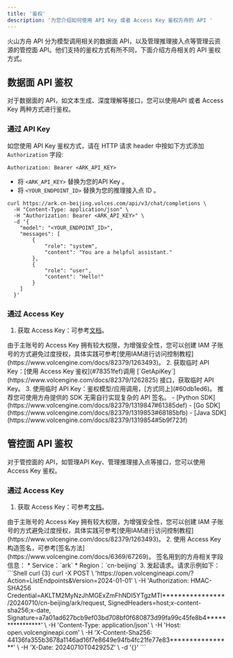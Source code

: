 ```yaml
---
title: '鉴权'
description: '为您介绍如何使用 API Key 或者 Access Key 鉴权方舟的 API '
---
```

火山方舟 API 分为模型调用相关的<Tooltip tip="在云计算系统中实现数据的传输、处理与交互的编程接口，它让应用程序能够对数据进行读写、迁移、转换等操作，以保障业务流程里数据的正常流转与使用。">数据面 API</Tooltip>，以及管理推理接入点等管理云资源的<Tooltip tip="管控面 API 主要用于管理云资源，如虚拟机、存储、网络等。云服务提供商通常会提供一系列的管控面 API，让用户可以通过编程的方式自动化地创建、修改、删除和监控云资源。">管控面 API</Tooltip>。他们支持的鉴权方式有所不同，下面介绍方舟相关的 API 鉴权方式。
<span id="0fed4817"></span>
## 数据面 API 鉴权
对于数据面的 API，如文本生成、深度理解等接口，您可以使用API 或者 Access Key 两种方式进行鉴权。
<span id="60db1ed6"></span>
### 通过 API Key
<span id="6011c5a5"></span>
如您使用 API Key 鉴权方式，请在 HTTP 请求 header 中按如下方式添加 `Authorization` 字段:
```Shell
Authorization: Bearer <ARK_API_KEY>
```
<span id="e8bd2618"></span>
<Accordion title="调用示例">
- 将 `<ARK_API_KEY>` 替换为您的API Key 。
- 将 `<YOUR_ENDPOINT_ID>` 替换为您的推理接入点 ID 。
```Shell curl {3}
curl https://ark.cn-beijing.volces.com/api/v3/chat/completions \
  -H "Content-Type: application/json" \
  -H "Authorization: Bearer <ARK_API_KEY>" \
  -d '{
    "model": "<YOUR_ENDPOINT_ID>",
    "messages": [
        {
            "role": "system",
            "content": "You are a helpful assistant."
        },
        {
            "role": "user",
            "content": "Hello!"
        }
    ]
  }'
```
</Accordion>


<span id="21bff83b"></span>
### 通过 Access Key
<span id="3ad1c414"></span>

1. 获取 Access Key：可参考[文档](https://www.volcengine.com/docs/6257/64983)。
<Tip>
由于主账号的 Access Key 拥有较大权限，为增强安全性，您可以创建 IAM 子账号的方式避免过度授权，具体实践可参考[使用IAM进行访问控制教程](https://www.volcengine.com/docs/82379/1263493)。
</Tip>
2. 获取临时 API Key：[使用 Access Key 鉴权](#78351fef)调用 [`GetApiKey`](https://www.volcengine.com/docs/82379/1262825) 接口，获取临时 API Key。
3. 使用临时 API Key：鉴权模型/应用调用，[方式同上](#60db1ed6)。

<Tip>
推荐您可使用方舟提供的 SDK 无需自行实现复杂的 API 签名。
- [Python SDK](https://www.volcengine.com/docs/82379/1319847#61385def)
- [Go SDK](https://www.volcengine.com/docs/82379/1319853#68185bfb)
- [Java SDK](https://www.volcengine.com/docs/82379/1319854#5b9f723f)
</Tip>


<span id="bdd329d5"></span>
## 管控面 API 鉴权
对于管控面的 API，如管理API Key、管理推理接入点等接口，您可以使用 Access Key 鉴权。
<span id="50f355e8"></span>
### 通过 Access Key
<span id="47c0c590"></span>
1. 获取 Access Key：可参考[文档](https://www.volcengine.com/docs/6257/64983)。
<Tip>
由于主账号的 Access Key 拥有较大权限，为增强安全性，您可以创建 IAM 子账号的方式避免过度授权，具体实践可参考[使用IAM进行访问控制教程](https://www.volcengine.com/docs/82379/1263493)。
</Tip>
2. 使用 Access Key 构造签名，可参考[签名方法](https://www.volcengine.com/docs/6369/67269)。
<Note>
签名用到的方舟相关字段信息：
* Service：`ark`
* Region：`cn-beijing`
</Note>
3. 发起请求。请求示例如下：
```Shell curl {3}
curl -X POST \
  'https://open.volcengineapi.com/?Action=ListEndpoints&Version=2024-01-01' \
  -H 'Authorization: HMAC-SHA256 Credential=AKLTM2MyNzJhMGExZmFhNDI5YTgzMTI****************/20240710/cn-beijing/ark/request, SignedHeaders=host;x-content-sha256;x-date, Signature=a7a01ad627bcb9ef03bd708bf0f680873d99fa99c45fe8b4****************' \
  -H 'Content-Type: application/json' \
  -H 'Host: open.volcengineapi.com' \
  -H 'X-Content-Sha256: 44136fa355b3678a1146ad16f7e8649e94fb4fc21fe77e83****************' \
  -H 'X-Date: 20240710T042925Z' \
  -d '{}'
```